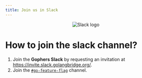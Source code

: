```yaml
---
title: Join us in Slack
---
```


 <center>
   <img src="https://cdn.jsdelivr.net/gh/devicons/devicon/icons/slack/slack-original.svg" width={200} alt="Slack logo"/>
 </center>


# How to join the slack channel?
1. Join the **Gophers Slack** by requesting an invitation at https://invite.slack.golangbridge.org/.
2. Join the [`#go-feature-flag`](https://gophers.slack.com/archives/C029TH8KDFG) channel.
